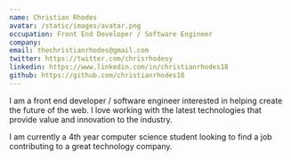 ```yaml
---
name: Christian Rhodes
avatar: /static/images/avatar.png
occupation: Front End Developer / Software Engineer
company: 
email: thechristianrhodes@gmail.com
twitter: https://twitter.com/chrisrhodesy
linkedin: https://www.linkedin.com/in/christianrhodes18
github: https://github.com/christianrhodes18
---
```


I am a front end developer / software engineer interested in helping create the future of the web. I love working with the latest technologies that provide value and innovation to the industry. 

I am currently a 4th year computer science student looking to find a job contributing to a great technology company. 

